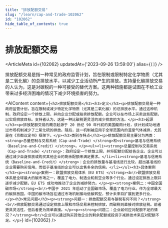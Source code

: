```yaml
---
title: "排放配额交易"
slug: "/learn/cap-and-trade-102062"
id: "102062"
hide_table_of_contents: true
---
```



# 排放配额交易

<ArticleMeta id={102062} updatedAt={'2023-09-26 13:59:00'} alias={`[]`} />
<div className='border-solid border-b border-t-0 my-4 border-[var(--ifm-color-gray-300)]' />

排放配额交易是指一种常见的政府监管计划，旨在限制或限制特定化学物质（尤其是二氧化碳）的总排放水平，以减少工业活动所产生的排放。支持量化碳排放交易的人认为，这是对碳税的一种可接受的替代方案。这两种措施都是试图在不给工业带来过多经济困难的情况下减少环境损害的努力。

<AIContent content={`<h2>排放配额交易</h2><h3>定义</h3><p>排放配额交易是一种政府监管计划，旨在限制或减少特定化学物质（尤其是二氧化碳）的总排放水平。通过这种机制，政府设定一个排放上限，并向企业分配或拍卖排放配额。企业可以在市场上买卖这些配额，以实现排放目标。支持者认为，这是一种比碳税更灵活的减少排放的方法。</p><h3>起源</h3><p>排放配额交易的概念起源于 20 世纪 90 年代初的美国酸雨计划，该计划成功地通过市场机制减少了二氧化硫的排放。随后，这一机制被应用于全球范围内的温室气体减排，尤其是在《京都议定书》框架下。</p><h3>类别与特点</h3><p>排放配额交易主要分为两类：<strong>总量控制与交易系统（Cap-and-Trade）</strong>和<strong>基准与信用系统（Baseline-and-Credit）</strong>。</p><ul><li><strong>总量控制与交易系统（Cap-and-Trade）</strong>：政府设定一个排放上限，并将配额分配给各企业。企业可以通过减少自身排放或购买其他企业的剩余配额来满足要求。</li><li><strong>基准与信用系统（Baseline-and-Credit）</strong>：企业的排放量与基准线进行比较，超出基准线的企业需要购买信用，而低于基准线的企业可以出售多余的信用。</li></ul><h3>具体案例</h3><p><strong>案例一：欧盟排放交易体系（EU ETS）</strong><br/>欧盟排放交易体系是全球最大的碳市场之一，覆盖了电力、制造业和航空业等多个行业。通过设定排放上限并逐步减少配额，EU ETS 成功地推动了企业的减排努力。</p><p><strong>案例二：中国全国碳市场</strong><br/>中国于 2021 年启动了全国碳市场，覆盖了电力行业。作为全球最大的碳排放国，中国的碳市场旨在通过市场机制推动低碳转型，预计未来将扩展到更多行业。</p><h3>常见问题</h3><p><strong>问题一：排放配额交易与碳税有何不同？</strong><br/>排放配额交易通过设定排放上限和市场交易来控制排放，而碳税则直接对排放征税。前者更具灵活性，但后者更为简单直接。</p><p><strong>问题二：企业如何应对配额不足的情况？</strong><br/>企业可以通过购买其他企业的剩余配额或投资于减排技术来应对配额不足。</p>`} id={102062} />
